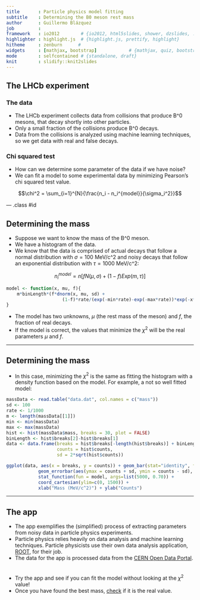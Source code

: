```yaml
---
title       : Particle physics model fitting
subtitle    : Determining the B0 meson rest mass
author      : Guillermo Blázquez
job         : 
framework   : io2012        # {io2012, html5slides, shower, dzslides, ...}
highlighter : highlight.js  # {highlight.js, prettify, highlight}
hitheme     : zenburn      # 
widgets     : [mathjax, bootstrap]            # {mathjax, quiz, bootstrap}
mode        : selfcontained # {standalone, draft}
knit        : slidify::knit2slides
---
```


## The LHCb experiment
### The data
* The LHCb experiment collects data from collisions that produce B^0 mesons, that decay
shortly into other particles.
* Only a small fraction of the collisions produce B^0 decays.
* Data from the collisions is analyzed using machine learning techniques,
so we get data with real and false decays.

### Chi squared test
* How can we determine some parameter of the data if we have noise?
* We can fit a model to some experimental data by minimizing Pearson's chi squared test value.

$$\chi^2 = \sum_{i=1}^{N}{\frac{n_i - n_i^{model}}{\sigma_i^2}}$$


--- .class #id 

## Determining the mass

* Suppose we want to know the mass of the B^0 meson.
* We have a histogram of the data.
* We know that the data is comprised of actual decays that follow a normal distribution
with $\sigma = 100$ MeV/c^2 and noisy decays that follow an exponential distribution with $\tau = 1000$ MeV/c^2:

$$n_i^{model} = n\left[f N(\mu, \sigma) + (1-f)Exp(m, \tau)\right]$$

```r
model <- function(x, mu, f){
    m*binLength*(f*dnorm(x, mu, sd) + 
                     (1-f)*rate/(exp(-min*rate)-exp(-max*rate))*exp(-x*rate))
}
```

* The model has two unknowns, $\mu$ (the rest mass of the meson) and $f$, the fraction of real decays.
* If the model is correct, the values that minimize the $\chi^2$ will be the real parameters $\mu$ and $f$.

---

## Determining the mass

* In this case, minimizing the $\chi^2$ is the same as fitting the histogram with a density function based on
the model. For example, a not so well fitted model:

```r
massData <- read.table("data.dat", col.names = c("mass"))
sd <- 100
rate <- 1/1000
m <- length(massData[[1]])
min <- min(massData)
max <- max(massData)
hist <- hist(massData$mass, breaks = 30, plot = FALSE)
binLength <- hist$breaks[2]-hist$breaks[1]
data <- data.frame(breaks = hist$breaks[-length(hist$breaks)] + binLength/2, 
                   counts = hist$counts, 
                   sd = 2*sqrt(hist$counts))
```
```r
ggplot(data, aes(x = breaks, y = counts)) + geom_bar(stat="identity", fill="tomato") + 
            geom_errorbar(aes(ymax = counts + sd, ymin = counts - sd), width = binLength/2) + 
            stat_function(fun = model, args=list(5000, 0.70)) +
            coord_cartesian(ylim=c(0, 1500)) + 
            xlab("Mass (MeV/c^2)") + ylab("Counts")
```

---
## The app
* The app exemplifies the (simplified) process of extracting parameters from noisy data in particle physics experiments.
* Particle physics relies heavily on data analysis and machine learning techniques. Particle physicists use their own data analysis application, [ROOT](https://root.cern.ch/drupal/), for their job.
* The data for the app is processed data from the [CERN Open Data Portal](http://opendata.cern.ch/).  
</br>
</br>
* Try the app and see if you can fit the model without looking at the $\chi^2$ value!
* Once you have found the best mass, [check](http://en.wikipedia.org/wiki/B_meson) if it is the real value.
